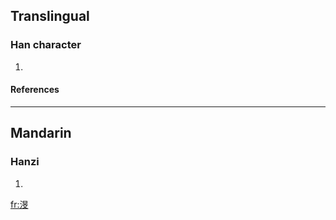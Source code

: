 ==Translingual==
===Han character===
{{Han char|rn=85|rad=水|as=08|sn=11|four=|canj=水日卜大 (EAYK)}}
# {{defn|Han|sort=水08}}
====References====
{{Han ref|kx=0633.240|dkj=17722|hdz=31649.040|uh=6E02|ud=28162}}
----
==Mandarin==
===Hanzi===
{{cmn-hanzi|pin=[[wèn]] (wen4)|wg=wen<sup>4</sup>}}
# {{defn|Mandarin}}






[[fr:渂]]